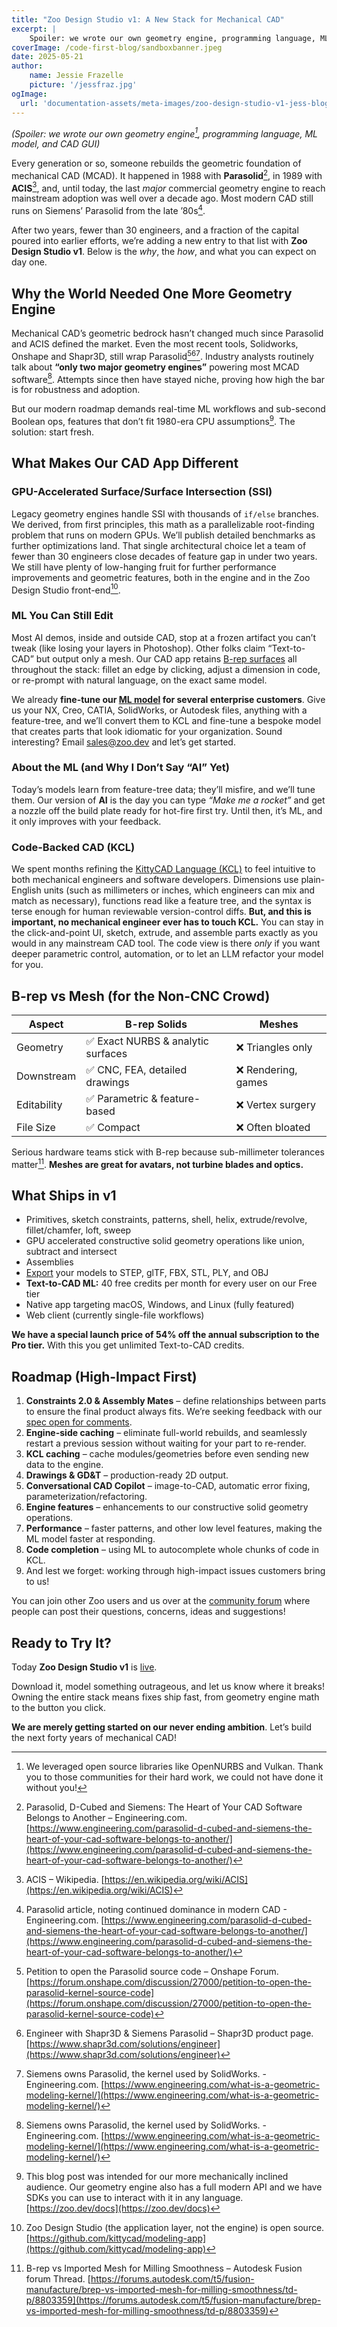```yaml
---
title: "Zoo Design Studio v1: A New Stack for Mechanical CAD"
excerpt: |
    Spoiler: we wrote our own geometry engine, programming language, ML model, and CAD GUI
coverImage: /code-first-blog/sandboxbanner.jpeg
date: 2025-05-21
author:
    name: Jessie Frazelle
    picture: '/jessfraz.jpg'
ogImage:
  url: 'documentation-assets/meta-images/zoo-design-studio-v1-jess-blog.jpg'
---
```


*(Spoiler: we wrote our own geometry engine[^1], programming language, ML model, and CAD
GUI)*

Every generation or so, someone rebuilds the geometric foundation of
mechanical CAD (MCAD). It happened in 1988 with **Parasolid**[^2], in 1989 with
**ACIS**[^3], and, until today, the last *major* commercial geometry engine to reach
mainstream adoption was well over a decade ago. Most modern CAD still runs on
Siemens’ Parasolid from the late ’80s[^4].

After two years, fewer than 30 engineers, and a fraction of the capital
poured into earlier efforts, we’re adding a new entry to that list with
**Zoo Design Studio v1**. Below is the *why*, the *how*, and what you can
expect on day one.

## Why the World Needed One More Geometry Engine

Mechanical CAD’s geometric bedrock hasn’t changed much since Parasolid
and ACIS defined the market. Even the most recent tools, Solidworks, Onshape and
Shapr3D, still wrap Parasolid[^5][^6][^7]. Industry analysts routinely talk about
**“only two major geometry engines”** powering most MCAD software[^7]. Attempts since
then have stayed niche, proving how high the bar is for robustness and
adoption.

But our modern roadmap demands real-time ML workflows and sub-second Boolean ops,
features that don’t fit 1980-era CPU assumptions[^9]. The solution: start fresh.

## What Makes Our CAD App Different

### GPU-Accelerated Surface/Surface Intersection (SSI)

Legacy geometry engines handle SSI with thousands of `if/else` branches. We derived, from first principles, this math as a parallelizable root-finding problem that runs on modern GPUs. We’ll publish detailed benchmarks as further optimizations land. That
single architectural choice let a team of fewer than 30 engineers close
decades of feature gap in under two years. We still have plenty of low-hanging
fruit for further performance improvements and geometric features, both in the engine and in the Zoo Design Studio front-end[^10].

### ML You Can Still Edit

Most AI demos, inside and outside CAD, stop at a frozen artifact you can’t tweak
(like losing your layers in Photoshop). Other folks claim “Text-to-CAD” but output only a
mesh. Our CAD app retains [B-rep surfaces](#b-rep-vs-mesh-for-the-non-cnc-crowd) all throughout the stack: fillet an edge by
clicking, adjust a dimension in code, or re-prompt with natural language, on
the exact same model.

We already **fine-tune our [ML model](/research/introducing-text-to-cad) for several enterprise customers**. Give us your NX,
Creo, CATIA, SolidWorks, or Autodesk files, anything with a feature-tree, and we’ll
convert them to KCL and fine-tune a bespoke model that creates parts that look idiomatic for your organization. Sound interesting? Email [sales@zoo.dev](mailto:sales@zoo.dev) and let’s get started.

### About the ML (and Why I Don’t Say “AI” Yet)

Today’s models learn from feature-tree data; they’ll misfire, and we’ll tune
them. Our version of **AI** is the day you can type *“Make me a rocket”* and get a nozzle
off the build plate ready for hot-fire first try. Until then, it’s ML, and it only
improves with your feedback.

### Code-Backed CAD (KCL)

We spent months refining the [KittyCAD Language (KCL)](/research/introducing-kcl) to feel
intuitive to both mechanical engineers and software developers. Dimensions use
plain-English units (such as millimeters or inches, which engineers can mix and match as necessary), functions read like a feature tree, and the
syntax is terse enough for human reviewable version-control diffs. **But, and this is
important, no mechanical engineer ever has to touch KCL.** You can stay in the
click-and-point UI, sketch, extrude, and assemble parts exactly as you would
in any mainstream CAD tool. The code view is there *only* if you want deeper
parametric control, automation, or to let an LLM refactor your model for you.

## B-rep vs Mesh (for the Non-CNC Crowd)

| Aspect      | B-rep Solids                                 | Meshes               |
|-------------|----------------------------------------------|----------------------|
| Geometry    | ✅ Exact NURBS & analytic surfaces           | ❌ Triangles only    |
| Downstream  | ✅ CNC, FEA, detailed drawings               | ❌ Rendering, games  |
| Editability | ✅ Parametric & feature-based                | ❌ Vertex surgery    |
| File Size   | ✅ Compact                                   | ❌ Often bloated     |

Serious hardware teams stick with B-rep because sub-millimeter tolerances
matter[^11]. **Meshes are great for avatars, not turbine blades and optics.**

## What Ships in v1

* Primitives, sketch constraints, patterns, shell, helix, extrude/revolve,
  fillet/chamfer, loft, sweep
* GPU accelerated constructive solid geometry operations like union, subtract and intersect
* Assemblies
* [Export](/research/a-practical-overview-of-cad-file-formats) your models to STEP, glTF, FBX, STL, PLY, and OBJ
* **Text-to-CAD ML:** 40 free credits per month for every user on our Free tier
* Native app targeting macOS, Windows, and Linux (fully featured)
* Web client (currently single-file workflows)

**We have a special launch price of 54% off the annual subscription to the Pro tier.** With this you get unlimited Text-to-CAD credits.

## Roadmap (High-Impact First)

1. **Constraints 2.0 & Assembly Mates** – define relationships between parts to ensure the final product always fits. We’re seeking feedback with our [spec open for comments](https://github.com/KittyCAD/kcl-experiments/pull/20).
2. **Engine-side caching** – eliminate full-world rebuilds, and seamlessly restart a previous session without waiting for your part to re-render.
3. **KCL caching** – cache modules/geometries before even sending new data to the engine.
4. **Drawings & GD&T** – production-ready 2D output.
5. **Conversational CAD Copilot** – image-to-CAD, automatic error fixing, parameterization/refactoring.
6. **Engine features** – enhancements to our constructive solid geometry operations.
7. **Performance** – faster patterns, and other low level features, making the ML model faster at responding.
8. **Code completion** – using ML to autocomplete whole chunks of code in KCL.
9. And lest we forget: working through high-impact issues customers bring to us!

You can join other Zoo users and us over at the [community forum](https://community.zoo.dev/) where people can post their questions, concerns, ideas and suggestions!

## Ready to Try It?

Today **Zoo Design Studio v1** is [live](https://zoo.dev/design-studio).

Download it, model something outrageous, and let us know where it breaks! Owning the entire stack means fixes ship fast, from geometry engine math to the button you click.

**We are merely getting started on our never ending ambition**. Let’s build the next forty years of mechanical CAD!

[^1]: We leveraged open source libraries like OpenNURBS and Vulkan. Thank you to those communities for their hard work, we could not have done it without you!
[^2]: Parasolid, D-Cubed and Siemens: The Heart of Your CAD Software Belongs
      to Another – Engineering.com. [https://www.engineering.com/parasolid-d-cubed-and-siemens-the-heart-of-your-cad-software-belongs-to-another/](https://www.engineering.com/parasolid-d-cubed-and-siemens-the-heart-of-your-cad-software-belongs-to-another/)
[^3]: ACIS – Wikipedia. [https://en.wikipedia.org/wiki/ACIS](https://en.wikipedia.org/wiki/ACIS)
[^4]: Parasolid article, noting continued dominance in modern CAD - Engineering.com. [https://www.engineering.com/parasolid-d-cubed-and-siemens-the-heart-of-your-cad-software-belongs-to-another/](https://www.engineering.com/parasolid-d-cubed-and-siemens-the-heart-of-your-cad-software-belongs-to-another/)
[^5]: Petition to open the Parasolid source code – Onshape Forum. [https://forum.onshape.com/discussion/27000/petition-to-open-the-parasolid-kernel-source-code](https://forum.onshape.com/discussion/27000/petition-to-open-the-parasolid-kernel-source-code)
[^6]: Engineer with Shapr3D & Siemens Parasolid – Shapr3D product page. [https://www.shapr3d.com/solutions/engineer](https://www.shapr3d.com/solutions/engineer)
[^7]: Siemens owns Parasolid, the kernel used by SolidWorks. - Engineering.com. [https://www.engineering.com/what-is-a-geometric-modeling-kernel/](https://www.engineering.com/what-is-a-geometric-modeling-kernel/)
[^9]: This blog post was intended for our more mechanically inclined audience. Our geometry engine also has a full modern API and we have SDKs you can use to interact with it in any language. [https://zoo.dev/docs](https://zoo.dev/docs)
[^10]: Zoo Design Studio (the application layer, not the engine) is open source. [https://github.com/kittycad/modeling-app](https://github.com/kittycad/modeling-app)
[^11]: B-rep vs Imported Mesh for Milling Smoothness – Autodesk Fusion forum
      Thread. [https://forums.autodesk.com/t5/fusion-manufacture/brep-vs-imported-mesh-for-milling-smoothness/td-p/8803359](https://forums.autodesk.com/t5/fusion-manufacture/brep-vs-imported-mesh-for-milling-smoothness/td-p/8803359)
